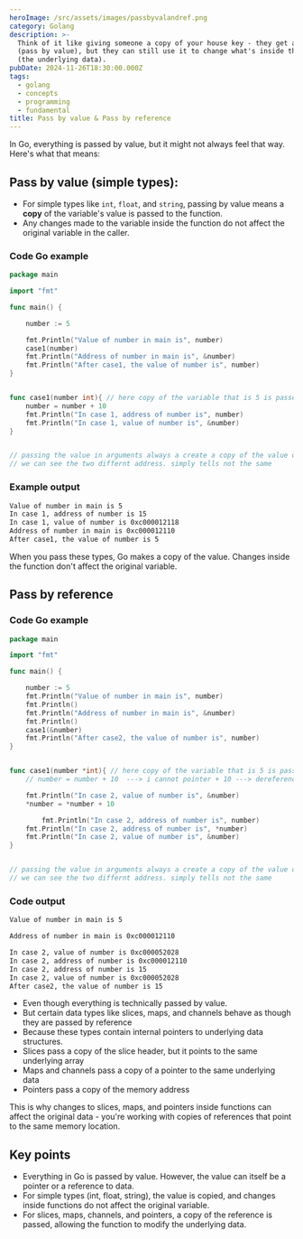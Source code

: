 ```yaml
---
heroImage: /src/assets/images/passbyvalandref.png
category: Golang
description: >-
  Think of it like giving someone a copy of your house key - they get a copy
  (pass by value), but they can still use it to change what's inside the house
  (the underlying data).
pubDate: 2024-11-26T18:30:00.000Z
tags:
  - golang
  - concepts
  - programming
  - fundamental
title: Pass by value & Pass by reference
---
```


In Go, everything is passed by value, but it might not always feel that way. Here's what that means:

## Pass by value (simple types):

- For simple types like `int`, `float`, and `string`, passing by value means a **copy** of the variable's value is passed to the function.
- Any changes made to the variable inside the function do not affect the original variable in the caller.

### Code Go example

```go
package main

import "fmt"

func main() {

	number := 5

	fmt.Println("Value of number in main is", number)
	case1(number)
	fmt.Println("Address of number in main is", &number)
	fmt.Println("After case1, the value of number is", number)
}


func case1(number int){ // here copy of the variable that is 5 is passed
	number = number + 10
	fmt.Println("In case 1, address of number is", number)
	fmt.Println("In case 1, value of number is", &number)
}


// passing the value in arguments always a create a copy of the value of the vairable that is passed
// we can see the two differnt address. simply tells not the same
```

### Example output

```md
Value of number in main is 5
In case 1, address of number is 15
In case 1, value of number is 0xc000012118
Address of number in main is 0xc000012110
After case1, the value of number is 5
```

When you pass these types, Go makes a copy of the value. Changes inside the function don't affect the original variable.

## Pass by reference

### Code Go example

```go
package main

import "fmt"

func main() {

	number := 5
	fmt.Println("Value of number in main is", number)
	fmt.Println()
	fmt.Println("Address of number in main is", &number)
	fmt.Println()
	case1(&number)
	fmt.Println("After case2, the value of number is", number)
}


func case1(number *int){ // here copy of the variable that is 5 is passed /// that is why this number holds a different address /// number variable is same but still different because of pointer (different address)
	// number = number + 10  ---> i cannot pointer + 10 ---> dereference it

	fmt.Println("In case 2, value of number is", &number)
	*number = *number + 10

		fmt.Println("In case 2, address of number is", number)
	fmt.Println("In case 2, address of number is", *number)
	fmt.Println("In case 2, value of number is", &number)
}


// passing the value in arguments always a create a copy of the value of the vairable that is passed
// we can see the two differnt address. simply tells not the same
```

### Code output

```md
Value of number in main is 5

Address of number in main is 0xc000012110

In case 2, value of number is 0xc000052028
In case 2, address of number is 0xc000012110
In case 2, address of number is 15
In case 2, value of number is 0xc000052028
After case2, the value of number is 15
```

- Even though everything is technically passed by value.
- But certain data types like slices, maps, and channels behave as though they are passed by reference
- Because these types contain internal pointers to underlying data structures.
- Slices pass a copy of the slice header, but it points to the same underlying array
- Maps and channels pass a copy of a pointer to the same underlying data
- Pointers pass a copy of the memory address

This is why changes to slices, maps, and pointers inside functions can affect the original data - you're working with copies of references that point to the same memory location.

## Key points

- Everything in Go is passed by value. However, the value can itself be a pointer or a reference to data.
- For simple types (int, float, string), the value is copied, and changes inside functions do not affect the original variable.
- For slices, maps, channels, and pointers, a copy of the reference is passed, allowing the function to modify the underlying data.
